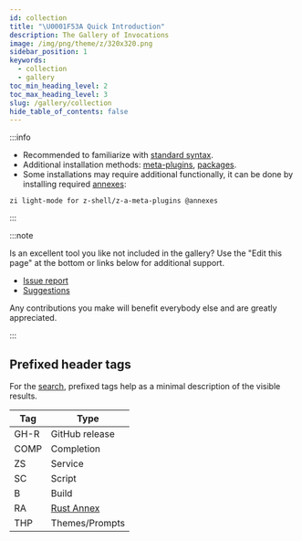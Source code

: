 ```yaml
---
id: collection
title: "\U0001F53A Quick Introduction"
description: The Gallery of Invocations
image: /img/png/theme/z/320x320.png
sidebar_position: 1
keywords:
  - collection
  - gallery
toc_min_heading_level: 2
toc_max_heading_level: 3
slug: /gallery/collection
hide_table_of_contents: false
---
```


<!-- @format -->

:::info

- Recommended to familiarize with [standard syntax][standard-syntax].
- Additional installation methods: [meta-plugins](/ecosystem/annexes/meta-plugins), [packages][].
- Some installations may require additional functionally, it can be done by installing required [annexes][]:

```shell
zi light-mode for z-shell/z-a-meta-plugins @annexes
```

:::

:::note

Is an excellent tool you like not included in the gallery? Use the "Edit this page" at the bottom or links below for additional support.

- [Issue report][issues]
- [Suggestions][suggestions]

Any contributions you make will benefit everybody else and are greatly appreciated.

:::

## Prefixed header tags

For the [search][search], prefixed tags help as a minimal description of the visible results.

| Tag  | Type               |
| ---- | ------------------ |
| GH-R | GitHub release     |
| COMP | Completion         |
| ZS   | Service            |
| SC   | Script             |
| B    | Build              |
| RA   | [Rust Annex][rust] |
| THP  | Themes/Prompts     |

<!-- end-of-file -->
<!-- links -->

[annexes]: /ecosystem/annexes/overview
[rust]: /ecosystem/annexes/rust
[packages]: /ecosystem/packages/synopsis
[issues]: https://github.com/z-shell/zi/issues/new/choose
[suggestions]: https://github.com/orgs/z-shell/discussions/new
[search]: /search/?q=GH-R
[standard-syntax]: /docs/guides/syntax/standard
